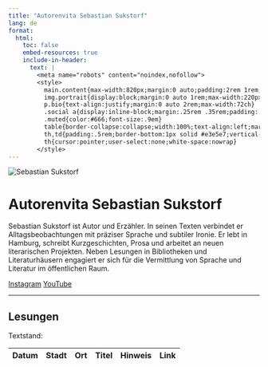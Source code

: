 ```yaml
---
title: "Autorenvita Sebastian Sukstorf"
lang: de
format:
  html:
    toc: false
    embed-resources: true
    include-in-header:
      text: |
        <meta name="robots" content="noindex,nofollow">
        <style>
          main.content{max-width:820px;margin:0 auto;padding:2rem 1rem;text-align:center}
          img.portrait{display:block;margin:0 auto 1rem;max-width:220px;border-radius:9999px;box-shadow:0 2px 6px rgba(0,0,0,.2)}
          p.bio{text-align:justify;margin:0 auto 2rem;max-width:72ch}
          .social a{display:inline-block;margin:.25rem .35rem;padding:.35rem .7rem;border:1px solid #c8ccd0;border-radius:.5rem;text-decoration:none;color:#333}
          .muted{color:#666;font-size:.9em}
          table{border-collapse:collapse;width:100%;text-align:left;margin-top:1rem}
          th,td{padding:.5rem;border-bottom:1px solid #e3e5e7;vertical-align:top}
          th{cursor:pointer;user-select:none;white-space:nowrap}
        </style>
---
```


<img src="./sebastian.jpg" alt="Sebastian Sukstorf" class="portrait">

# Autorenvita Sebastian Sukstorf

<p class="bio">
Sebastian Sukstorf ist Autor und Erzähler. In seinen Texten verbindet er Alltagsbeobachtungen mit präziser Sprache und subtiler Ironie.
Er lebt in Hamburg, schreibt Kurzgeschichten, Prosa und arbeitet an neuen literarischen Projekten.
Neben Lesungen in Bibliotheken und Literaturhäusern engagiert er sich für die Vermittlung von Sprache und Literatur im öffentlichen Raum.
</p>

<div class="social">
  <a href="https://www.instagram.com/sukstorfsebastian/" target="_blank" rel="noopener">Instagram</a>
  <a href="https://www.youtube.com/@SSukstorf" target="_blank" rel="noopener">YouTube</a>
</div>

---

## Lesungen

<p class="muted">Textstand: <span id="stand"></span></p>

<table id="lesungen">
  <thead>
    <tr>
      <th data-type="date">Datum</th>
      <th>Stadt</th>
      <th>Ort</th>
      <th>Titel</th>
      <th>Hinweis</th>
      <th>Link</th>
    </tr>
  </thead>
  <tbody></tbody>
</table>

<script>
// Textstand (dd.mm.yyyy)
(function(){
  const d=new Date(), dd=String(d.getDate()).padStart(2,'0'), mm=String(d.getMonth()+1).padStart(2,'0'), yyyy=d.getFullYear();
  const el=document.getElementById('stand'); if(el) el.textContent=`${dd}.${mm}.${yyyy}`;
})();

// CSV laden (kompatibel mit , und ;  + BOM + "...")
(async function(){
  try {
    const res = await fetch('./lesungen.csv', {cache:'no-store'});
    if(!res.ok) throw new Error('CSV HTTP '+res.status);
    let text = await res.text();
    text = text.replace(/^\uFEFF/, ''); // BOM entfernen

    // Delimiter auto: ; bevorzugen, wenn häufiger als ,
    const firstLine = text.split(/\r?\n/)[0] || '';
    const delim = (firstLine.split(';').length > firstLine.split(',').length) ? ';' : ',';

    const rows = [];
    const re = new RegExp(`\\s*(?:\"([^\"]*)\"|([^${delim}\\r\\n]*))\\s*(?:${delim}|\\r?\\n|$)`, 'g');
    let m, line=[];
    for (let s=text; (m=re.exec(s)); ) {
      line.push((m[1] ?? m[2] ?? '').trim());
      const end = m[0].endsWith('\n') || re.lastIndex===s.length;
      if(end){ rows.push(line); line=[]; }
    }

    if(rows.length<=1){ console.warn('CSV leer oder nur Header.'); return; }

    const [header, ...data] = rows;
    const tbody = document.querySelector('#lesungen tbody');

    const parseISO = s => { const [y,m,d]=s.trim().split('-').map(Number); return new Date(y,(m||1)-1,d||1); };
    const toDE = d => `${String(d.getDate()).padStart(2,'0')}.${String(d.getMonth()+1).padStart(2,'0')}.${d.getFullYear()}`;

    data.sort((a,b)=>parseISO(b[0])-parseISO(a[0])); // neueste oben

    for(const r of data){
      if(!r[0]) continue;
      const dt = parseISO(r[0]);
      const tr = document.createElement('tr');
      const cells = [
        `<time datetime="${r[0]}" data-sort="${r[0]}">${isNaN(dt)? r[0] : toDE(dt)}</time>`,
        r[1]||'', r[2]||'', r[3]||'',
        r[4]? `<span class="muted">${r[4]}</span>` : '',
        r[5]? `<a href="${r[5]}" target="_blank" rel="noopener">Details</a>` : ''
      ];
      cells.forEach(c=>{ const td=document.createElement('td'); td.innerHTML=c; tr.appendChild(td); });
      tbody.appendChild(tr);
    }

    // Klicksortierung
    const table = document.getElementById('lesungen');
    [...table.tHead.rows[0].cells].forEach((th, idx) => {
      let asc = idx===0 ? false : true;
      th.addEventListener('click', () => {
        asc=!asc;
        const rowsArr=[...tbody.rows];
        rowsArr.sort((r1,r2)=>{
          const key=row=> idx===0
            ? (row.cells[0].querySelector('time')?.getAttribute('data-sort')||'')
            : row.cells[idx].textContent.trim();
          const a=key(r1), b=key(r2);
          if(idx===0) return (a.localeCompare(b))*(asc?1:-1);
          return a.localeCompare(b,'de',{numeric:true,sensitivity:'base'})*(asc?1:-1);
        });
        rowsArr.forEach(r=>tbody.appendChild(r));
      });
    });

  } catch(e) {
    console.error('CSV-Fehler:', e);
  }
})();
</script>

